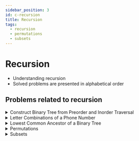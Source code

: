 ```yaml
---
sidebar_position: 3 
id: c-recursion
title: Recursion
tags:
  - recursion
  - permutations
  - subsets
---
```



# Recursion

- Understanding recursion
- Solved problems are presented in alphabetical order

## Problems related to recursion 

<details> 
<summary> Construct Binary Tree from Preorder and Inorder Traversal </summary> 

### [↗ Construct Binary Tree from Preorder and Inorder Traversal](../data-structures/j-binary-trees.md)

</details>

<details> 
<summary> Letter Combinations of a Phone Number </summary> 

### [↗ Letter Combinations of a Phone Number](./d-backtracking.mdx)

</details>

<details> 
<summary> Lowest Common Ancestor of a Binary Tree </summary> 

### [↗ Lowest Common Ancestor of a Binary Tree](../data-structures/j-binary-trees.md)

</details>

<details> 
<summary> Permutations </summary> 

### [↗ See LeetCode Problem #46](https://leetcode.com/problems/permutations/)

<Tabs>
<TabItem value="java" label="Java">

```java showLineNumbers
import java.util.List;
import java.util.ArrayList;
import java.util.Deque;
import java.util.ArrayDeque;

public class Solution {
    public static List<List<Integer>> permute(int[] nums) {

        int leftIndex = 0;
        int matchedIndex = 0;

        List<Integer> matchedList = new ArrayList<>();
        List <List<Integer>> resultLists = new ArrayList<>();
                //  Output list of lists to be returned
        List<List<Integer>> outputPermutations = new ArrayList<>();

        //  Queue to create a list of all permutations
        Deque<List<Integer>> allPermutations = new ArrayDeque<>();

        //  Add (to the list of all permutations) an empty list first
        allPermutations.add(new ArrayList<>());

        for (int currentElement : nums) {

            int sizeAllPermutations = allPermutations.size();

            for (int i = 0; i < sizeAllPermutations; i++){
                //  Remove and store that last (old) permutation
                List<Integer> oldPermutation = allPermutations.poll();

                //  Create new permutation
                //  Add the currentElement at every index
                for (int j = 0; j <= oldPermutation.size(); j++) {

                    List<Integer> newPermutation = new ArrayList<>(oldPermutation);
                    newPermutation.add(j, currentElement);

                    if (newPermutation.size() == nums.length) {
                       outputPermutations.add(newPermutation);
                    } else {
                        allPermutations.add(newPermutation);
                    }

                }

            }

        }

        return outputPermutations;

    }

    public static void main(String[] args) {

        // Example 1:
        int[] nums1 = {1,2,3};
        //  O/P: [[1,2,3],[1,3,2],[2,1,3],[2,3,1],[3,1,2],[3,2,1]]

        // Example 2:
        int[] nums2 = {0,1};
        //  O/P: [[0,1],[1,0]]

        // Example 3:
        int[] nums3 = {1};
        //  O/P: [[1]]

        System.out.println(permute(nums1));
        System.out.println(permute(nums2));
        System.out.println(permute(nums3));

    }
}
```

</TabItem>
</Tabs>

</details>

<details> 
<summary> Subsets </summary> 

### [↗ See LeetCode Problem #78](https://leetcode.com/problems/subsets/)

<Tabs>
<TabItem value="java" label="Java">

```java showLineNumbers
import java.util.List;
import java.util.ArrayList;

public class Solution {
    public static List<List<Integer>> subsets(int[] nums) {

        //  Using Breadth First Search approach

        //  Declare the ouput set that is the set of all sets
        List<List<Integer>> outputSet = new ArrayList<>();

        //  Add an empty subset to the output list
        outputSet.add(new ArrayList<>());

        for (int currentElement : nums) {

            //  Store the size of the current output set
            int currentSize = outputSet.size();

            //  Add the current element to the existing subsets
            //      in the current output set
            for (int i = 0; i < currentSize; i++) {

                //  Declare the new subset created with current subset
                //      element from the output set
                List<Integer> newSubset =
                        new ArrayList<>(outputSet.get(i));

                //  Add the current element from the given array (nums)
                //      to the new subset
                newSubset.add(currentElement);

                //  Add the new subset to the output list
                outputSet.add(newSubset);

            }

        }

        return outputSet;
    }

    public static void main (String[] args) {
        // Example 1:
        int[] nums1 = {1,2,3};
        //  O/P: [[],[1],[2],[1,2],[3],[1,3],[2,3],[1,2,3]]

        // Example 2:
        int[] nums2 = {0};
        //  O/P: [[],[0]]

        System.out.println(subsets(nums1));
        System.out.println(subsets(nums2));

    }
}
```

</TabItem>
</Tabs>

</details>